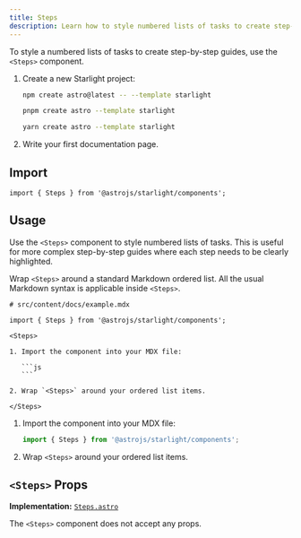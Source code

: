 ```yaml
---
title: Steps
description: Learn how to style numbered lists of tasks to create step-by-step guides.
---
```



To style a numbered lists of tasks to create step-by-step guides, use the `<Steps>` component.


<Preview>

<Steps slot="preview">

1. Create a new Starlight project:

   <Tabs syncKey="pkg">

   <TabItem label="npm">

   ```sh
   npm create astro@latest -- --template starlight
   ```

   </TabItem>

   <TabItem label="pnpm">

   ```sh
   pnpm create astro --template starlight
   ```

   </TabItem>

   <TabItem label="Yarn">

   ```sh
   yarn create astro --template starlight
   ```

   </TabItem>

   </Tabs>

2. Write your first documentation page.

</Steps>

</Preview>

## Import

```tsx
import { Steps } from '@astrojs/starlight/components';
```

## Usage

Use the `<Steps>` component to style numbered lists of tasks.
This is useful for more complex step-by-step guides where each step needs to be clearly highlighted.

Wrap `<Steps>` around a standard Markdown ordered list.
All the usual Markdown syntax is applicable inside `<Steps>`.

<Preview>

````mdx
# src/content/docs/example.mdx

import { Steps } from '@astrojs/starlight/components';

<Steps>

1. Import the component into your MDX file:

   ```js
   ```

2. Wrap `<Steps>` around your ordered list items.

</Steps>
````

<Steps slot="preview">

1. Import the component into your MDX file:

   ```js
   import { Steps } from '@astrojs/starlight/components';
   ```

2. Wrap `<Steps>` around your ordered list items.

</Steps>

</Preview>

## `<Steps>` Props

**Implementation:** [`Steps.astro`](https://github.com/withastro/starlight/blob/main/packages/starlight/user-components/Steps.astro)

The `<Steps>` component does not accept any props.
